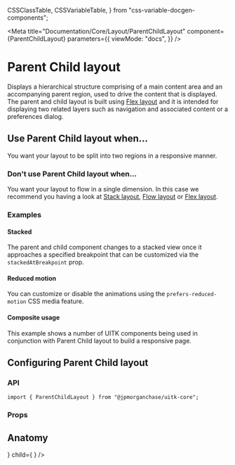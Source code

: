   CSSClassTable,
  CSSVariableTable,
} from "css-variable-docgen-components";

<Meta
  title="Documentation/Core/Layout/ParentChildLayout"
  component={ParentChildLayout}
  parameters={{
    viewMode: "docs",
  }}
/>

# Parent Child layout

Displays a hierarchical structure comprising of a main content area and an accompanying parent region, used to drive the content that is displayed.
The parent and child layout is built using [Flex layout](?path=/docs/documentation-core-layout-flexlayout--page) and it is intended for displaying two related layers such as navigation and associated content or a preferences dialog.

<Canvas>
  <Story id="core-layout-parentchildlayout--default-parent-child-layout" />
</Canvas>

## Use Parent Child layout when...

You want your layout to be split into two regions in a responsive manner.

### Don't use Parent Child layout when...

You want your layout to flow in a single dimension. In this case we recommend you having a look at [Stack layout](?path=/docs/documentation-core-layout-stacklayout--page), [Flow layout](?path=/docs/documentation-core-layout-flowlayout--page) or [Flex layout](?path=/docs/documentation-core-layout-flexlayout--page).

### Examples

#### Stacked

The parent and child component changes to a stacked view once it approaches a specified breakpoint that can be customized via the `stackedAtBreakpoint` prop.

<Canvas>
  <Story id="core-layout-parentchildlayout--toolkit-parent-child-layout-stacked" />
</Canvas>

#### Reduced motion

You can customize or disable the animations using the `prefers-reduced-motion` CSS media feature.

<Canvas>
  <Story id="core-layout-parentchildlayout--toolkit-parent-child-layout-reduced-motion" />
</Canvas>

#### Composite usage

This example shows a number of UITK components being used in conjunction with Parent Child layout to build a responsive page.

<Canvas>
  <Story id="core-layout-parentchildlayout--parent-child-layout-composite" />
</Canvas>

## Configuring Parent Child layout

### API

```
import { ParentChildLayout } from "@jpmorganchase/uitk-core";
```

### Props

<ArgsTable of={ParentChildLayout} />

## Anatomy

<Canvas>
  <ComponentAnatomy>
    <ParentChildLayout
      style={{ border: "dashed 1px black", padding: "1rem" }}
      parent={
        <FlexItem style={{ border: "dashed 1px black", padding: "1rem" }} />
      }
      child={
        <FlexItem style={{ border: "dashed 1px black", padding: "1rem" }} />
      }
    />
  </ComponentAnatomy>
</Canvas>

<HelpAndSupport />
